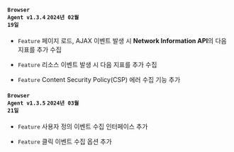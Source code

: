 #### <code class='changelog-service'>Browser Agent v1.3.4</code> <code class='changelog-date'>2024년 02월 19일</code>

- <code class="Feature">Feature</code> 페이지 로드, AJAX 이벤트 발생 시 <b>Network Information API</b>의 다음 지표를 추가 수집

- <code class="Feature">Feature</code> 리소스 이벤트 발생 시 다음 지표를 추가 수집

- <code class="Feature">Feature</code> Content Security Policy(CSP) 에러 수집 기능 추가

#### <code class='changelog-service'>Browser Agent v1.3.5</code> <code class='changelog-date'>2024년 03월 21일</code>

- <code class="Feature">Feature</code> 사용자 정의 이벤트 수집 인터페이스 추가

- <code class="Feature">Feature</code> 클릭 이벤트 수집 옵션 추가

